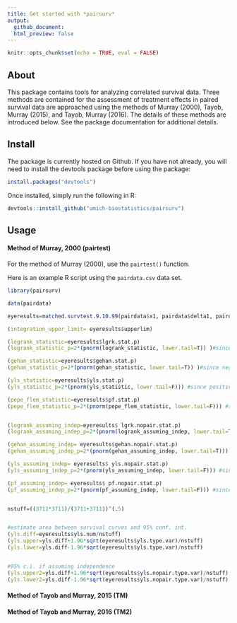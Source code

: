 ```yaml
---
title: Get started with *pairsurv*
output: 
  github_document:
  html_preview: false
---
```


```r
knitr::opts_chunk$set(echo = TRUE, eval = FALSE)
```

## About

This package contains tools for analyzing correlated survival data. Three methods are contained for the assessment of treatment effects in paired survival data are approached using the methods of Murray (2000), Tayob, Murray (2015), and Tayob, Murray (2016). The details of these methods are introduced below. See the package documentation for additional details.

## Install

The package is currently hosted on Github. If you have not already, you will need to install the devtools package before using the package:

```r
install.packages("devtools")
```

Once installed, simply run the following in R:
```r
devtools::install_github("umich-biostatistics/pairsurv")
```

## Usage

#### Method of Murray, 2000 (pairtest)

For the method of Murray (2000), use the `pairtest()` function.

Here is an example R script using the `pairdata.csv` data set.

```r
library(pairsurv)

data(pairdata)

eyeresults=matched.survtest.9.10.99(pairdata$x1, pairdata$delta1, pairdata$x2, pairdata$delta2, 3711)

(integration_upper_limit= eyeresults$upperlim)

(logrank_statistic=eyeresults$lgrk.stat.p)
(logrank_statistic_p=2*(pnorm(logrank_statistic, lower.tail=T)) )#since negative statistic

(gehan_statistic=eyeresults$gehan.stat.p)
(gehan_statistic_p=2*(pnorm(gehan_statistic, lower.tail=T)) )#since negative statistic

(yls_statistic=eyeresults$yls.stat.p)
(yls_statistic_p=2*(pnorm(yls_statistic, lower.tail=F))) #since positive statistic

(pepe_flem_statistic=eyeresults$pf.stat.p)
(pepe_flem_statistic_p=2*(pnorm(pepe_flem_statistic, lower.tail=F))) #since positive statistic


(logrank_assuming_indep=eyeresults$ lgrk.nopair.stat.p)
(logrank_assuming_indep_p=2*(pnorm(logrank_assuming_indep, lower.tail=T)) )#since negative statistic

(gehan_assuming_indep= eyeresults$gehan.nopair.stat.p)
(gehan_assuming_indep_p=2*(pnorm(gehan_assuming_indep, lower.tail=T))) #since negative statistic

(yls_assuming_indep= eyeresults$ yls.nopair.stat.p)
(yls_assuming_indep_p=2*(pnorm(yls_assuming_indep, lower.tail=F))) #since positive statistic

(pf_assuming_indep= eyeresults$ pf.nopair.stat.p)
(pf_assuming_indep_p=2*(pnorm(pf_assuming_indep, lower.tail=F))) #since positive statistic


nstuff=((3711*3711)/(3711+3711))^(.5)


#estimate area between survival curves and 95% conf. int.
(yls.diff=eyeresults$yls.num/nstuff)
(yls.upper=yls.diff+1.96*sqrt(eyeresults$yls.type.var)/nstuff)
(yls.lower=yls.diff-1.96*sqrt(eyeresults$yls.type.var)/nstuff)


#95% c.i. if assuming independence
(yls.upper2=yls.diff+1.96*sqrt(eyeresults$yls.nopair.type.var)/nstuff)
(yls.lower2=yls.diff-1.96*sqrt(eyeresults$yls.nopair.type.var)/nstuff)
```


#### Method of Tayob and Murray, 2015 (TM)




#### Method of Tayob and Murray, 2016 (TM2)







